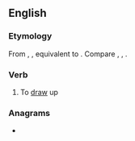 ==English==

===Etymology===
From {{inh|en|enm|updrawen}}, {{m|enm|updrauen}}, equivalent to {{prefix|en|up|draw}}. Compare {{cog|nl|opdragen}}, {{cog|de|auftragen}}, {{cog|sv|uppdraga}}.

===Verb===
{{en-verb|updraws|updrawing|updrew|updrawn}}
# {{lb|en|transitive|rare}} To [[draw]] up
#: {{rfquotek|John Milton}}

===Anagrams===
* {{anagrams|en|draw-up|upward}}